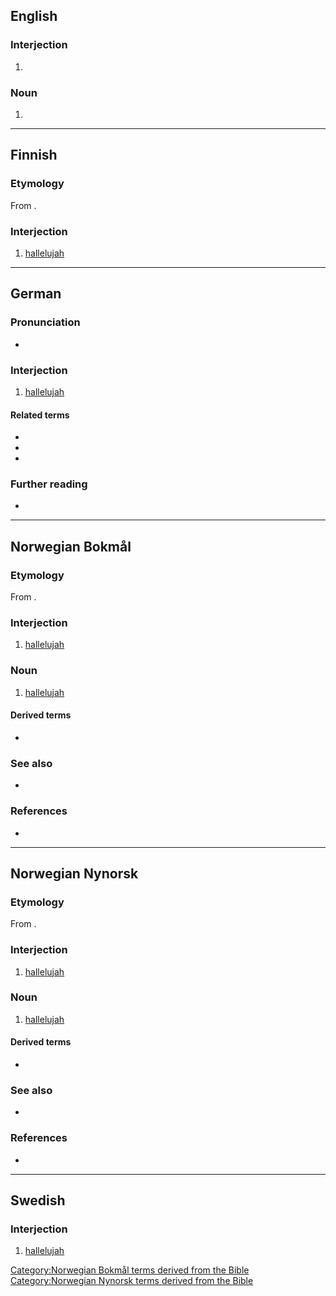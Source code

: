 {{also|Halleluja}}

==English==

===Interjection===
{{en-interj}}

# {{alternative spelling of|en|hallelujah}}

===Noun===
{{en-noun}}

# {{alternative spelling of|en|hallelujah}}

----

==Finnish==

===Etymology===
From {{der|fi|he|הַלְּלוּיָהּ}}.

===Interjection===
{{fi-int}}

# [[hallelujah]]

----

==German==

===Pronunciation===
* {{audio|de|De-halleluja.ogg|Audio}}

===Interjection===
{{head|de|interjection}}

# [[hallelujah]]

====Related terms====
* {{l|de|Alleluja}}
* {{l|de|Halleluja}}
* {{l|de|Hallelujah}}

===Further reading===
* {{R:Duden}}

----

==Norwegian Bokmål==

===Etymology===
From {{bor|nb|hbo|הַלְלוּיָהּ||tr=hal'luyáh|Praise {{l|en|Yah}}|sc=Hebr}}.

===Interjection===
{{head|nb|interjection}}

# [[hallelujah]]

===Noun===
{{nb-noun-n3}}

# [[hallelujah]]

====Derived terms====
* {{l|nb|hallelujarop}}

===See also===
* {{l|nb|hosianna}}

===References===
* {{R:The Bokmål Dictionary}}

[[Category:Norwegian Bokmål terms derived from the Bible]]

----

==Norwegian Nynorsk==

===Etymology===
From {{bor|nn|hbo|הַלְלוּיָהּ||tr=hal'luyáh|Praise {{l|en|Yah}}|sc=Hebr}}.

===Interjection===
{{head|nn|interjection}}

# [[hallelujah]]

===Noun===
{{nn-noun-n1}}

# [[hallelujah]]

====Derived terms====
* {{l|nn|hallelujarop}}

===See also===
* {{l|nn|hosianna}}

===References===
* {{R:The Nynorsk Dictionary}}

[[Category:Norwegian Nynorsk terms derived from the Bible]]

----

==Swedish==

===Interjection===
{{head|sv|interjection}}

# [[hallelujah]]